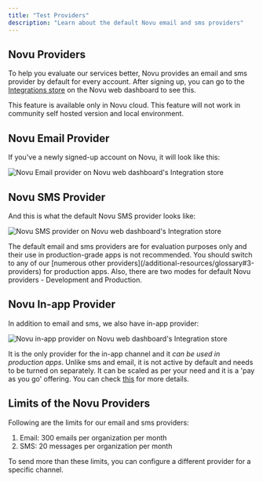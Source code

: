 ```yaml
---
title: "Test Providers"
description: "Learn about the default Novu email and sms providers"
---
```


## Novu Providers

To help you evaluate our services better, Novu provides an email and sms provider by default for every account. After signing up, you can go to the [Integrations store](https://dashboard-v2.novu.co/integrations?utm_campaign=docs-default-providers) on the Novu web dashboard to see this.

<Callout type="info">
  This feature is available only in Novu cloud. This feature will not work in
  community self hosted version and local environment.
</Callout>

## Novu Email Provider

If you've a newly signed-up account on Novu, it will look like this:

![Novu Email provider on Novu web dashboard's Integration store](/images/default-providers/SCR-20230829-uosu.png)

## Novu SMS Provider

And this is what the default Novu SMS provider looks like:

![Novu SMS provider on Novu web dashboard's Integration store](/images/default-providers/SCR-20230829-uppz.png)

<Callout type="info">
  The default email and sms providers are for evaluation purposes only and their
  use in production-grade apps is not recommended. You should switch to any of
  our [numerous other providers](/additional-resources/glossary#3-providers) for
  production apps. Also, there are two modes for default Novu providers -
  Development and Production.
</Callout>

## Novu In-app Provider

In addition to email and sms, we also have in-app provider:

![Novu in-app provider on Novu web dashboard's Integration store](/images/default-providers/SCR-20230829-uqld.png)

It is the only provider for the in-app channel and it _can be used in production apps_. Unlike sms and email, it is not active by default and needs to be turned on separately. It can be scaled as per your need and it is a 'pay as you go' offering. You can check [this](https://novu.co/pricing/?utm_campaign=docs-default-providers) for more details.

## Limits of the Novu Providers

Following are the limits for our email and sms providers:

1. Email: 300 emails per organization per month
2. SMS: 20 messages per organization per month

To send more than these limits, you can configure a different provider for a specific channel.
